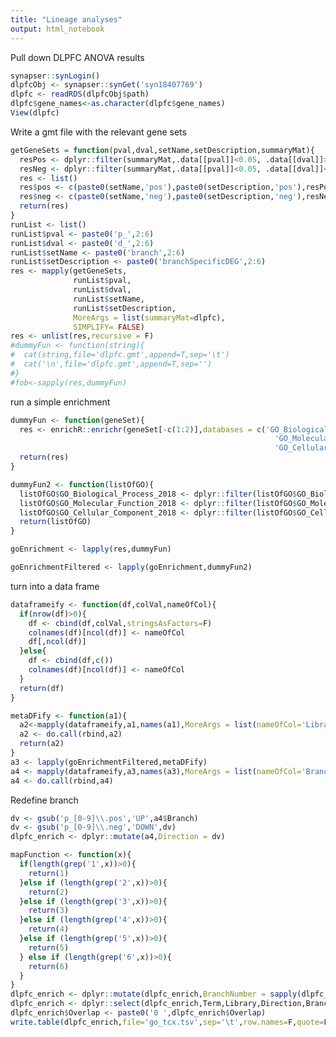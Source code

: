 ```yaml
---
title: "Lineage analyses"
output: html_notebook
---
```


Pull down DLPFC ANOVA results

```r
synapser::synLogin()
dlpfcObj <- synapser::synGet('syn18407769')
dlpfc <- readRDS(dlpfcObj$path)
dlpfc$gene_names<-as.character(dlpfc$gene_names)
View(dlpfc)
```


Write a gmt file with the relevant gene sets


```r
getGeneSets = function(pval,dval,setName,setDescription,summaryMat){
  resPos <- dplyr::filter(summaryMat,.data[[pval]]<0.05, .data[[dval]]>0)
  resNeg <- dplyr::filter(summaryMat,.data[[pval]]<0.05, .data[[dval]]<0)
  res <- list()
  res$pos <- c(paste0(setName,'pos'),paste0(setDescription,'pos'),resPos$gene_names)
  res$neg <- c(paste0(setName,'neg'),paste0(setDescription,'neg'),resNeg$gene_names)
  return(res)
}
runList <- list()
runList$pval <- paste0('p_',2:6)
runList$dval <- paste0('d_',2:6)
runList$setName <- paste0('branch',2:6)
runList$setDescription <- paste0('branchSpecificDEG',2:6)
res <- mapply(getGeneSets,
              runList$pval,
              runList$dval,
              runList$setName,
              runList$setDescription,
              MoreArgs = list(summaryMat=dlpfc),
              SIMPLIFY= FALSE)
res <- unlist(res,recursive = F)
#dummyFun <- function(string){
#  cat(string,file='dlpfc.gmt',append=T,sep='\t')
#  cat('\n',file='dlpfc.gmt',append=T,sep='')
#}
#fob<-sapply(res,dummyFun)
```


run a simple enrichment
```r
dummyFun <- function(geneSet){
  res <- enrichR::enrichr(geneSet[-c(1:2)],databases = c('GO_Biological_Process_2018',
                                                           'GO_Molecular_Function_2018',
                                                           'GO_Cellular_Component_2018'))
  return(res)
}

dummyFun2 <- function(listOfGO){
  listOfGO$GO_Biological_Process_2018 <- dplyr::filter(listOfGO$GO_Biological_Process_2018,Adjusted.P.value <0.05)
  listOfGO$GO_Molecular_Function_2018 <- dplyr::filter(listOfGO$GO_Molecular_Function_2018,Adjusted.P.value <0.05)
  listOfGO$GO_Cellular_Component_2018 <- dplyr::filter(listOfGO$GO_Cellular_Component_2018,Adjusted.P.value <0.05)
  return(listOfGO)
}

goEnrichment <- lapply(res,dummyFun)

goEnrichmentFiltered <- lapply(goEnrichment,dummyFun2)

```

turn into a data frame

```r
dataframeify <- function(df,colVal,nameOfCol){
  if(nrow(df)>0){
    df <- cbind(df,colVal,stringsAsFactors=F)
    colnames(df)[ncol(df)] <- nameOfCol
    df[,ncol(df)] 
  }else{
    df <- cbind(df,c())
    colnames(df)[ncol(df)] <- nameOfCol
  }
  return(df)
}

metaDFify <- function(a1){
  a2<-mapply(dataframeify,a1,names(a1),MoreArgs = list(nameOfCol='Library'),SIMPLIFY=F)
  a2 <- do.call(rbind,a2)
  return(a2)
}
a3 <- lapply(goEnrichmentFiltered,metaDFify)
a4 <- mapply(dataframeify,a3,names(a3),MoreArgs = list(nameOfCol='Branch'),SIMPLIFY=F)
a4 <- do.call(rbind,a4)

```

Redefine branch

```r
dv <- gsub('p_[0-9]\\.pos','UP',a4$Branch)
dv <- gsub('p_[0-9]\\.neg','DOWN',dv)
dlpfc_enrich <- dplyr::mutate(a4,Direction = dv)

mapFunction <- function(x){
  if(length(grep('1',x))>0){
    return(1)
  }else if (length(grep('2',x))>0){
    return(2)
  }else if (length(grep('3',x))>0){
    return(3)
  }else if (length(grep('4',x))>0){
    return(4)
  }else if (length(grep('5',x))>0){
    return(5)
  } else if (length(grep('6',x))>0){
    return(6)
  }
}
dlpfc_enrich <- dplyr::mutate(dlpfc_enrich,BranchNumber = sapply(dlpfc_enrich$Branch,mapFunction))
dlpfc_enrich <- dplyr::select(dlpfc_enrich,Term,Library,Direction,BranchNumber,P.value,Adjusted.P.value,Overlap,Z.score,Genes)
dlpfc_enrich$Overlap <- paste0('0 ',dlpfc_enrich$Overlap)
write.table(dlpfc_enrich,file='go_tcx.tsv',sep='\t',row.names=F,quote=F)
```